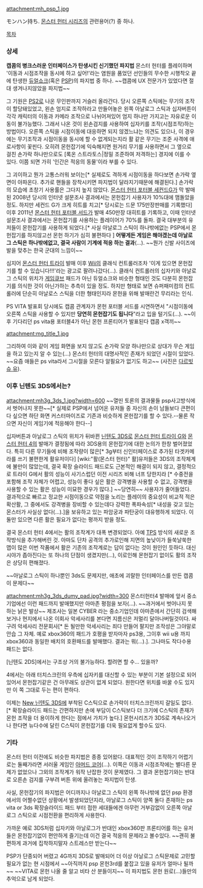 attachment:mh_psp_1.jpg

モンハン持ち. [[몬스터 헌터 시리즈]]의 관련용어(?) 중 하나.

[[목차]]
=== 상세 ===
'''캡콤의 병크스러운 인터페이스가 탄생시킨 신기했던 파지법'''
몬스터 헌터를 플레이하며 '이동과 시점조작을 동시에 하고 싶어!'라는 염원을 품었던 선인들의 무수한 시행착오 끝에 탄생한 [[듀얼쇼크]](혹은 [[PSP]])의 파지법 중 하나. ~~캡콤에 UX 전문가가 있었다면 절대 생겨나지않았을 파지법~~

그 기원은 [[PS2]]로 나온 무인판까지 거슬러 올라간다. 당시 오른쪽 스틱에는 무기의 조작이 할당돼있었고, 왼손 엄지로 조작하라고 만들어놓은 왼쪽 아날로그 스틱과 십자버튼이 각각 캐릭터의 이동과 카메라 조작으로 나뉘어져있어 엄지 하나만 가지고는 자유로운 이동이 불가능했다. 그래서 나온 것이 왼손검지를 사용하여 십자키를 조작(시점조작)하는 방법이다. 오른쪽 스틱을 시점이동에 대응하면 되지 않겠느냐는 의견도 있으나, 이 경우에는 무기조작과 시점이동을 동시에 할 수 없게되는지라 활 같은 무기는 조준 사격에 애로사항이 꽃핀다. 오히려 몬헌잡기에 익숙해지면 원거리 무기를 사용하면서 그 옆으로 걸친 손가락 하나만으로도 [록온 스트라토스|정밀 조준하여 저격하는] 경지에 이를 수 있다. 이쯤 되면 가히 '인간은 적응의 동물'이라 부를 수 있다.

그 괴이하고 뭔가 고통스러워 보이는[* 실제로도 격하게 시점이동을 하다보면 손가락 옆면이 아파온다. 추가로 핸들을 장착시키면 파지법이 달라지기때문에 해결된다.] 손가락의 모습에 초창기 사용률은 그다지 높지 않았다. [[몬스터 헌터 포터블 세컨드G]]가 막 발매된 2008년 당시의 인터넷 설문조사 결과에서는 몬헌잡기 사용자가 10%대에 맴돌았을 정도. 하지만 세컨드 G가 크게 히트를 치고[* 당시로는 드문 175만장판매를 기록했다] 이후 2011년 [[몬스터 헌터 포터블 서드]]가 발매 450만장 대히트를 기록하고,  이때 인터넷 설문조사 결과에서는 몬헌잡기를 사용하는 플레이어가 70%를 돌파. 결국 대부분의 유저들이 몬헌잡기를 사용하게 되었다.[* 사실 아날로그 스틱이 하나밖에없는 PSP에서 몬헌잡기를 하지않고선 몬헌 하기가 심히 불편하다 ] '''어떻게든 게임은 해야겠는데 아날로그 스틱은 하나밖에없고, 결국 사람이 기계에 적응 하는 결과'''(…). ~~뭔가 신발 사이즈에 발을 맞추는 한국 군대의 느낌이~~ 

심지어 [[몬스터 헌터 트라이]] 발매 이후 [[Wii]]의 클래식 컨트롤러조차 '이게 있으면 몬헌잡기를 할 수 있습니다!!!'라는 광고로 팔려나갔다(…). 클래식 컨트롤러의 십자키와 아날로그 스틱의 위치가 [[게임큐브]] 패드가 아닌 듀얼쇼크와 비슷한 형태인 것도 다분히 몬헌잡기를 의식한 것이 아닌가하는 추측이 있을 정도. 하지만 형태로 보면 슈퍼패미컴의 컨트롤러에 단순히 아날로스 스틱을 더한 형태인지라 몬헌을 위해 발매란건 무리라는 인식.

PS VITA 발표회 당시에도 캡콤 관계자가 몬헌 포터블 서드를 시연하면서 "시점이동에 오른쪽 스틱을 사용할 수 있지만 '''당연히 몬헌잡기도 됩니다'''"라고 입을 털기도(…). ~~이후 기다리던 ps vita용 포터블4가 아닌 몬헌 프론티어가 발표된다 캡콤 x객끼~~

attachment:mg_title_1.jpg

그리하여 이와 같이 게임 화면을 보지 않고도 손가락 모양 하나만으로 상대가 무슨 게임을 하고 있는지 알 수 있는(…) 몬스터 헌터의 대명사적인 존재가 되었던 시절이 있었다. ~~요즘 애들은 ps vita라서 그시절을 모른다 알필요가 없기도 하고~~ (사진은 [[다르빗슈 유]]).

=== 이후 닌텐도 3DS에서는? ===
attachment:mh3g_3ds_1.jpg?width=600
~~열띤 토론의 결과물들 psp사고방식에서 벗어나지 못한~~[* 실제로 PSP에서 넘어온 유저들 중 자신의 손이 남들보다 큰편이다 싶으면 하단 화면 커스터마이즈로 기존과 비슷하게 몬헌잡기를 할 수 있다.--물론 작으면 자신이 게임기에 적응해야 한다--]

십자버튼과 아날로그 스틱의 위치가 뒤바뀐 [[닌텐도 3DS]]로 [[몬스터 헌터 트라이 G]]와 [[몬스터 헌터 4]]의 발매가 결정됨에 따라 3DS용의 몬헌잡기에 대한 논의가 한창 벌어졌었다. 특히 다른 무기들에 비해 조작량이 많은[* 3g부터 신인터페이스로 추가된 타겟카메라를 쓰기 불편한게 활유저이다] [wiki:"활(몬스터 헌터)" 활]유저들은 3DS의 조작체계에 불만이 많았는데, 결국 확장 슬라이드 패드로도 근본적인 해결이 되지 않고, 결정적으로 트라이 G에서 활의 성능이 사기스럽던 이전 시리즈 비해 너프 당한지라 [* 수중전을 포함해 조작 자체가 어렵고, 성능이 좋다 싶은 활은 강격병을 사용할 수 없고, 강격병을 사용할 수 있는 활은 성능이 미묘한 경우가 많다.] ~~당연히~~ 사용자가 줄어들었다. 결과적으로 빠르고 정교한 시점이동으로 약점을 노리는 플레이의 중요성이 비교적 적은 확산활, 그 중에서도 강격병을 장비할 수 있는데다 강력한 폭파속성[* 내성을 갖고 있는 몬스터가 사실상 없다(…).]을 보유하고 있는 파암궁과 파탄궁이 대유행하게 되었다. 이 둘만 있으면 다른 활은 필요가 없다는 평까지 받을 정도.

결국 몬스터 헌터 4에서는 활의 조작계가 대폭 변경되었다. 아예 [[TPS]] 방식의 새로운 조작방식을 추가해버린 것. 아마도 단차 공격의 추가로인해 지면의 높낮이가 들쑥날쑥한 맵이 많은 이번 작품에서 활은 기존의 조작계로는 답이 없다는 것이 원인인 듯하다. 대신 시야가 좁아진다는 또 하나의 단점이 생겼지만(…), 이로인해 몬헌잡기 없이도 활의 조작은 상당히 편해졌다.

~~아날로그 스틱이 하나뿐인 3ds도 문제지만, 애초에 괴랄한 인터페이스를 만든 캡콤이 문제다~~

attachment:mh3g_3ds_dumy_pad.jpg?width=300
몬스터헌터4 발매에 앞서 중소기업에선 이런 패드까지 발매했지만 아마존 평점을 보자(…). ~~과거에서 벗어나지 못하는 낡은 발상~~ 제조사는 일본 CYBER 라는 중소기업인데 아마존에서 간단히 검색해보거나 현지에서 나온 이회사 악세사리를 본다면 지름신은 저멀리 달아나버릴것이다. 싸구려 악세사리 전문회사[* 돈 될만한 악세사리는 죄다 만들어 팔지만 조작성은 그야말로 안습 그 자체. 예로 xbox360의 패드가 호평을 받자마자 ps3용, 그이후 wii u용 까지 xbox360과 동일한 배치의 호환패드를 발매했다. 결과는 뭐(…).]. 그나마도 작다수용 패드는 없다.

[닌텐도 2DS]에서는 구조상 거의 불가능하다. 할려면 할 수... 있을까?

4에서는 아래 터치스크린의 우측에 십자키를 대신할 수 있는 부분이 기본 설정으로 되어 있어서 몬헌잡기같은 건 아무래도 상관이 없게 되었다. 원한다면 위치를 바꿀 수도 있지만 이 쪽 그대로 두는 편이 편하다. 

이제는 [[New 닌텐도 3DS]]에 부착된 C스틱으로 손가락이 터치스크린까지 갈일도 없다.[* 확장슬라이드 패드는 간편하지만 손에 부담이 C스틱보다 더 크기에 C스틱의 존재가 몬헌 조작을 더 용이하게  한다는 점에서 가치가 높다.] 몬헌시리즈가 3DS로 계속나오거나 한다면 뉴다수에 달린 C스틱이 몬헌잡기를 더욱 필요없게 할수도 있다. 
=== 기타 ===
몬스터 헌터 이전에도 비슷한 파지법은 종종 있어왔다. 대표적인 것이 조작하기 어렵기로는 둘째가라면 서러울 게임인 [[아머드 코어]](…). 이쪽은 이동과 시점조작에는 별다른 문제가 없었으나 그외의 조작계가 워작 난잡한 것이 문제였다. 그 결과 몬헌잡기와는 반대로 오른손 검지를 구부려 버튼 위에 올려놓는 파지법이 탄생.

사실, 몬헌잡기의 파지법은 어디까지나 아날로그 스틱이 왼쪽 하나밖에 없던 psp 환경에서의 어쩔수없던 상황에서 발생되었던지라, 아날로그 스틱이 양쪽 둘다 존재하는 ps vita or 3ds 확장슬라이드 패드 부터 접한 세대들에겐 아무런 거부감없이 오른쪽 아날로그 스틱으로 시점전환을 편리하게 사용한다.

가까운 예로 3DS처럼 십자키와 아날로그가 반대인 xbox360판 프론티어를 하는 유저들은 몬헌잡기없이 편안하게 즐기는데 이건 결국 적응의 문제라고 볼수있다. ~~괜히 불편하게 과거에 집착하지말자 스트레스만 받는다~~

PSP가 단종되어 버렸고 4G까지 3DS로 발매되어 더 이상 아날로그 스틱문제로 고민할 필요가 없는 현 시점에서 ~~아직까지 psp 몬헌3rd를 붙잡고 있을 유저가 얼마나 될까~~ ~~VITA로 몬헌 나올 줄 알고 비타 산 분들이지~~ 이 파지법도 몬헌 원로(...)들만의 추억으로 남게 되었다.
